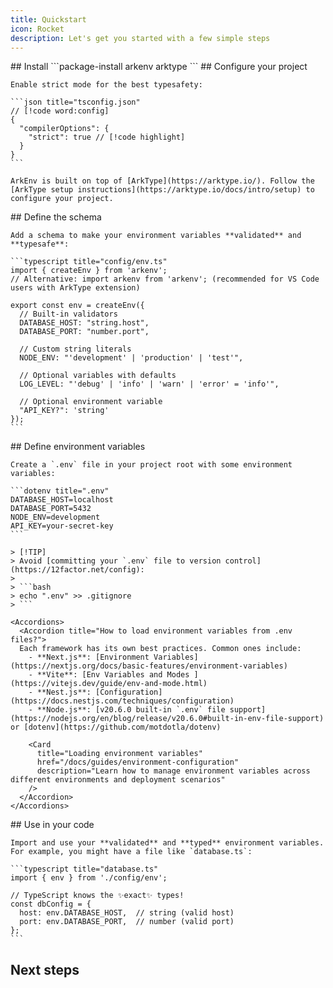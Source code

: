 ```yaml
---
title: Quickstart
icon: Rocket
description: Let's get you started with a few simple steps
---
```


<Steps>
  <Step>
    ## Install
    ```package-install
    arkenv arktype
    ```
  </Step>

  <Step>
    ## Configure your project

    Enable strict mode for the best typesafety:

    ```json title="tsconfig.json"
    // [!code word:config]
    {
      "compilerOptions": {
        "strict": true // [!code highlight]
      }
    }
    ```
    
    ArkEnv is built on top of [ArkType](https://arktype.io/). Follow the [ArkType setup instructions](https://arktype.io/docs/intro/setup) to configure your project.
  </Step>

  <Step>
    ## Define the schema

    Add a schema to make your environment variables **validated** and **typesafe**:

    ```typescript title="config/env.ts"
    import { createEnv } from 'arkenv';
    // Alternative: import arkenv from 'arkenv'; (recommended for VS Code users with ArkType extension)

    export const env = createEnv({
      // Built-in validators
      DATABASE_HOST: "string.host",
      DATABASE_PORT: "number.port",
      
      // Custom string literals
      NODE_ENV: "'development' | 'production' | 'test'",
      
      // Optional variables with defaults
      LOG_LEVEL: "'debug' | 'info' | 'warn' | 'error' = 'info'",
      
      // Optional environment variable
      "API_KEY?": 'string'
    });
    ```
  </Step>

  <Step>
    ## Define environment variables

    Create a `.env` file in your project root with some environment variables:

    ```dotenv title=".env"
    DATABASE_HOST=localhost
    DATABASE_PORT=5432
    NODE_ENV=development
    API_KEY=your-secret-key
    ```

    > [!TIP]
    > Avoid [committing your `.env` file to version control](https://12factor.net/config):
    >
    > ```bash
    > echo ".env" >> .gitignore
    > ```

    <Accordions>
      <Accordion title="How to load environment variables from .env files?">
      Each framework has its own best practices. Common ones include:
        - **Next.js**: [Environment Variables](https://nextjs.org/docs/basic-features/environment-variables)
        - **Vite**: [Env Variables and Modes ](https://vitejs.dev/guide/env-and-mode.html)
        - **Nest.js**: [Configuration](https://docs.nestjs.com/techniques/configuration)
        - **Node.js**: [v20.6.0 built-in `.env` file support](https://nodejs.org/en/blog/release/v20.6.0#built-in-env-file-support) or [dotenv](https://github.com/motdotla/dotenv)
  
        <Card
          title="Loading environment variables"
          href="/docs/guides/environment-configuration"
          description="Learn how to manage environment variables across different environments and deployment scenarios"
        />
      </Accordion>
    </Accordions>
  </Step>

  <Step>
    ## Use in your code

    Import and use your **validated** and **typed** environment variables. For example, you might have a file like `database.ts`:

    ```typescript title="database.ts"
    import { env } from './config/env';

    // TypeScript knows the ✨exact✨ types!
    const dbConfig = {
      host: env.DATABASE_HOST,  // string (valid host)
      port: env.DATABASE_PORT,  // number (valid port)
    };
    ```
  </Step>
</Steps>

## Next steps

<Cards>
  <Card 
    title="Loading environment variables" 
    href="/docs/guides/environment-configuration" 
    description="Learn how to manage environment variables across different environments and deployment scenarios"
  />
  <Card 
    title="Examples" 
    href="/docs/examples#examples"
    description="See examples of ArkEnv in action"
  />
</Cards>
